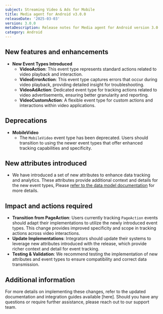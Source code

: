 ```yaml
---
subject: Streaming Video & Ads for Mobile
title: Media agent for Android v3.0.0
releaseDate: '2025-03-03'
version: 3.0.0
metaDescription: Release notes for Media agent for Android version 3.0.0
category: Android
---
```


## New features and enhancements

- **New Event Types Introduced**
  - **VideoAction**: This event type represents standard actions related to video playback and interaction.
  - **VideoErrorAction**: This event type captures errors that occur during video playback, providing detailed insight for troubleshooting.
  - **VideoAdAction**: Dedicated event type for tracking actions related to video advertisements, ensuring better granularity and reporting.
  - **VideoCustomAction**: A flexible event type for custom actions and interactions within video applications.

## Deprecations
- **MobileVideo**
  - The `MobileVideo` event type has been deprecated. Users should transition to using the newer event types that offer enhanced tracking capabilities and specificity.

## New attributes introduced
- We have introduced a set of new attributes to enhance data tracking and analytics. These attributes provide additional context and details for the new event types, Please [refer to the data model documentation](https://github.com/newrelic/video-agent-android/blob/v3.0.0/DATAMODEL.md) for more details.

## Impact and actions required
- **Transition from PageAction**: Users currently tracking `PageAction` events should adapt their implementations to utilize the newly introduced event types. This change provides improved specificity and scope in tracking actions across video interactions.
- **Update Implementations**: Integrators should update their systems to leverage new attributes introduced with the release, which provide richer context and detail for event tracking.
- **Testing & Validation**: We recommend testing the implementation of new attributes and event types to ensure compatibility and correct data transmission.

## Additional information

For more details on implementing these changes, refer to the updated documentation and integration guides available [here]. Should you have any questions or require further assistance, please reach out to our support team.
